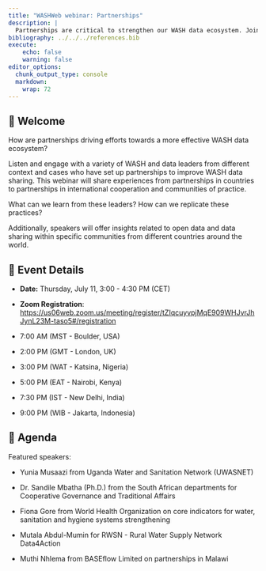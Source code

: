 ```yaml
---
title: "WASHWeb webinar: Partnerships"
description: |
  Partnerships are critical to strengthen our WASH data ecosystem. Join our next webinar on July 11 to to connect, participate, and learn from leaders in collaboration and partnerships!.
bibliography: ../../../references.bib
execute:
    echo: false
    warning: false
editor_options: 
  chunk_output_type: console
  markdown: 
    wrap: 72
---
```


## 👋 Welcome

How are partnerships driving efforts towards a more effective WASH data
ecosystem?

Listen and engage with a variety of WASH and data leaders from different
context and cases who have set up partnerships to improve WASH data
sharing. This webinar will share experiences from partnerships in
countries to partnerships in international cooperation and communities
of practice.

What can we learn from these leaders? How can we replicate these
practices?

Additionally, speakers will offer insights related to open data and data
sharing within specific communities from different countries around the
world.

## 📆 Event Details

-   **Date:** Thursday, July 11, 3:00 - 4:30 PM (CET)

-   **Zoom Registration**:
    <https://us06web.zoom.us/meeting/register/tZIqcuyvpjMqE909WHJvrJhJynL23M-taso5#/registration>

-   7:00 AM (MST - Boulder, USA)

-   2:00 PM (GMT - London, UK)

-   3:00 PM (WAT - Katsina, Nigeria)

-   5:00 PM (EAT - Nairobi, Kenya)

-   7:30 PM (IST - New Delhi, India)

-    9:00 PM (WIB - Jakarta, Indonesia)

## 📝 Agenda

Featured speakers:

-   Yunia Musaazi from Uganda Water and Sanitation Network (UWASNET)

-   Dr. Sandile Mbatha (Ph.D.) from the South African departments for
    Cooperative Governance and Traditional Affairs

-   Fiona Gore from World Health Organization on core indicators for
    water, sanitation and hygiene systems strengthening

-   Mutala Abdul-Mumin for RWSN - Rural Water Supply Network Data4Action

-   Muthi Nhlema from BASEflow Limited on partnerships in Malawi
